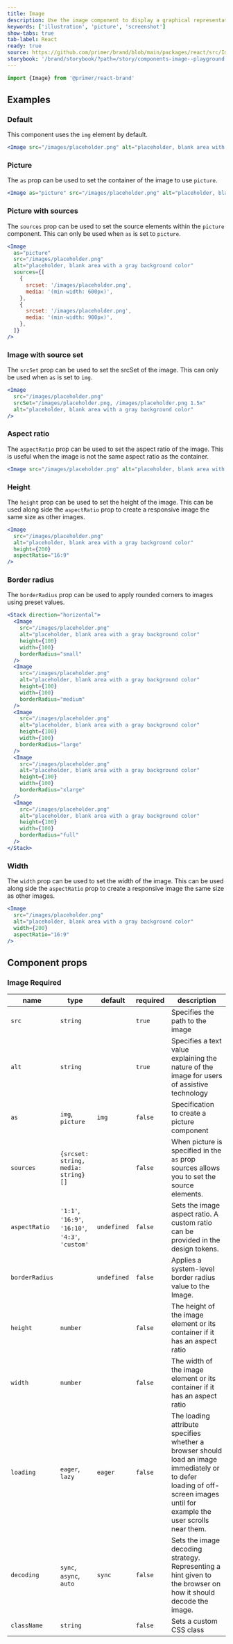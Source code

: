 ```yaml
---
title: Image
description: Use the image component to display a graphical representation.
keywords: ['illustration', 'picture', 'screenshot']
show-tabs: true
tab-label: React
ready: true
source: https://github.com/primer/brand/blob/main/packages/react/src/Image/Image.tsx
storybook: '/brand/storybook/?path=/story/components-image--playground'
---
```



```js
import {Image} from '@primer/react-brand'
```

## Examples

### Default

This component uses the `img` element by default.

```jsx live
<Image src="/images/placeholder.png" alt="placeholder, blank area with a gray background color" />
```

### Picture

The `as` prop can be used to set the container of the image to use `picture`.

```jsx live
<Image as="picture" src="/images/placeholder.png" alt="placeholder, blank area with a gray background color" />
```

### Picture with sources

The `sources` prop can be used to set the source elements within the `picture` component. This can only be used when `as` is set to `picture`.

```jsx live
<Image
  as="picture"
  src="/images/placeholder.png"
  alt="placeholder, blank area with a gray background color"
  sources={[
    {
      srcset: '/images/placeholder.png',
      media: '(min-width: 600px)',
    },
    {
      srcset: '/images/placeholder.png',
      media: '(min-width: 900px)',
    },
  ]}
/>
```

### Image with source set

The `srcSet` prop can be used to set the srcSet of the image. This can only be used when `as` is set to `img`.

```jsx live
<Image
  src="/images/placeholder.png"
  srcSet="/images/placeholder.png, /images/placeholder.png 1.5x"
  alt="placeholder, blank area with a gray background color"
/>
```

### Aspect ratio

The `aspectRatio` prop can be used to set the aspect ratio of the image. This is useful when the image is not the same aspect ratio as the container.

```jsx live
<Image src="/images/placeholder.png" alt="placeholder, blank area with a gray background color" aspectRatio="16:9" />
```

### Height

The `height` prop can be used to set the height of the image. This can be used along side the `aspectRatio` prop to create a responsive image the same size as other images.

```jsx live
<Image
  src="/images/placeholder.png"
  alt="placeholder, blank area with a gray background color"
  height={200}
  aspectRatio="16:9"
/>
```

### Border radius

The `borderRadius` prop can be used to apply rounded corners to images using preset values.

```jsx live
<Stack direction="horizontal">
  <Image
    src="/images/placeholder.png"
    alt="placeholder, blank area with a gray background color"
    height={100}
    width={100}
    borderRadius="small"
  />
  <Image
    src="/images/placeholder.png"
    alt="placeholder, blank area with a gray background color"
    height={100}
    width={100}
    borderRadius="medium"
  />
  <Image
    src="/images/placeholder.png"
    alt="placeholder, blank area with a gray background color"
    height={100}
    width={100}
    borderRadius="large"
  />
  <Image
    src="/images/placeholder.png"
    alt="placeholder, blank area with a gray background color"
    height={100}
    width={100}
    borderRadius="xlarge"
  />
  <Image
    src="/images/placeholder.png"
    alt="placeholder, blank area with a gray background color"
    height={100}
    width={100}
    borderRadius="full"
  />
</Stack>
```

### Width

The `width` prop can be used to set the width of the image. This can be used along side the `aspectRatio` prop to create a responsive image the same size as other images.

```jsx live
<Image
  src="/images/placeholder.png"
  alt="placeholder, blank area with a gray background color"
  width={200}
  aspectRatio="16:9"
/>
```

## Component props

### Image <Label>Required</Label>

| name           | type                                              | default     | required | description                                                                                                                                                               |
| -------------- | ------------------------------------------------- | ----------- | -------- | ------------------------------------------------------------------------------------------------------------------------------------------------------------------------- |
| `src`          | `string`                                          |             | `true`   | Specifies the path to the image                                                                                                                                           |
| `alt`          | `string`                                          |             | `true`   | Specifies a text value explaining the nature of the image for users of assistive technology                                                                               |
| `as`           | `img`, `picture`                                  | `img`       | `false`  | Specification to create a picture component                                                                                                                               |
| `sources`      | `{srcset: string, media: string}[]`               |             | `false`  | When picture is specified in the `as` prop sources allows you to set the source elements.                                                                                 |
| `aspectRatio`  | `'1:1'`, `'16:9'`, `'16:10'`, `'4:3'`, `'custom'` | `undefined` | `false`  | Sets the image aspect ratio. A custom ratio can be provided in the design tokens.                                                                                         |
| `borderRadius` | <ImageBorderRadiusProp />                         | `undefined` | `false`  | Applies a system-level border radius value to the Image.                                                                                                                  |
| `height`       | `number`                                          |             | `false`  | The height of the image element or its container if it has an aspect ratio                                                                                                |
| `width`        | `number`                                          |             | `false`  | The width of the image element or its container if it has an aspect ratio                                                                                                 |
| `loading`      | `eager`, `lazy`                                   | `eager`     | `false`  | The loading attribute specifies whether a browser should load an image immediately or to defer loading of off-screen images until for example the user scrolls near them. |
| `decoding`     | `sync`, `async`, `auto`                           | `sync`      | `false`  | Sets the image decoding strategy. Representing a hint given to the browser on how it should decode the image.                                                             |
| `className`    | `string`                                          |             | `false`  | Sets a custom CSS class                                                                                                                                                   |
